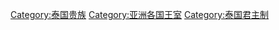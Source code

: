{{catmore}}
[[Category:泰国贵族|Category:泰国贵族]]
[[Category:亚洲各国王室|Category:亚洲各国王室]]
[[Category:泰国君主制|Category:泰国君主制]]